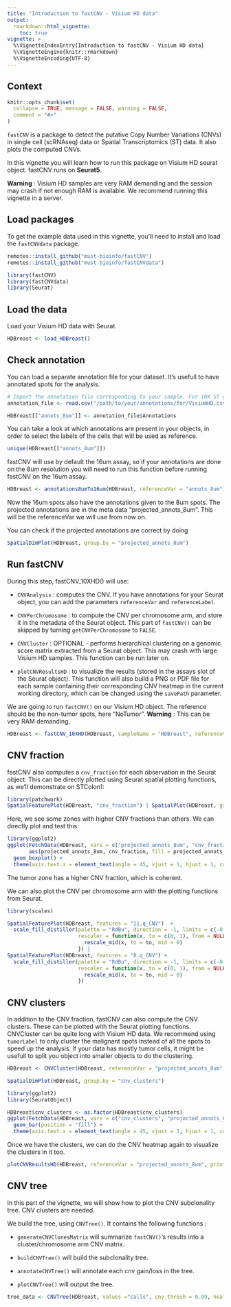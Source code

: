 ```yaml
---
title: "Introduction to fastCNV - Visium HD data" 
output: 
  rmarkdown::html_vignette:
    toc: true
vignette: >
  %\VignetteIndexEntry{Introduction to fastCNV - Visium HD data}
  %\VignetteEngine{knitr::rmarkdown}
  %\VignetteEncoding{UTF-8}
---
```



## Context 

```r
knitr::opts_chunk$set(
  collapse = TRUE, message = FALSE, warning = FALSE,
  comment = "#>"
)
```

`fastCNV` is a package to detect the putative Copy Number Variations (CNVs) in single cell (scRNAseq) data or Spatial Transcriptomics (ST) data. It also plots the computed CNVs.

In this vignette you will learn how to run this package on Visium HD seurat object. fastCNV runs on **Seurat5**. 

**Warning** : Visium HD samples are very RAM demanding and the session may crash if not enough RAM is available. We recommend running this vignette in a server. 

## Load packages

To get the example data used in this vignette, you'll need to install and load the `fastCNVdata` package. 
```r
remotes::install_github("must-bioinfo/fastCNV")
remotes::install_github("must-bioinfo/fastCNVdata")
```


```r
library(fastCNV)
library(fastCNVdata)
library(Seurat)
```

## Load the data

Load your Visium HD data with Seurat.

``` r
HDBreast <- load_HDBreast()
```

## Check annotation

You can load a separate annotation file for your dataset. It's usefull to have annotated spots for the analysis. 

```r
# Import the annotation file corresponding to your sample. For 10X ST data you can annotate your spots with LoupeBrowser
annotation_file <- read.csv("/path/to/your/annotations/for/VisiumHD.csv")

HDBreast[["annots_8um"]] <- annotation_file$Annotations
```

You can take a look at which annotations are present in your objects, in order to select the labels of the cells that will be used as reference. 

```r
unique(HDBreast[["annots_8um"]])
```

fastCNV will use by default the 16um assay, so if your annotations are done on the 8um resolution you will need to run this function before running fastCNV on the 16um assay.

```r
HDBreast <- annotations8umTo16um(HDBreast, referenceVar = "annots_8um") 
```

Now the 16um spots also have the annotations given to the 8um spots. The projected annotations are in the meta data "projected_annots_8um". This will be the referenceVar we will use from now on. 

You can check if the projected annotations are correct by doing 
```r
SpatialDimPlot(HDBreast, group.by = "projected_annots_8um")
```

## Run fastCNV 

During this step, fastCNV_10XHD() will use: 

- `CNVAnalysis` : computes the CNV. If you have annotations for your Seurat object, you can add the parameters `referenceVar` and `referenceLabel`. 

- `CNVPerChromosome` : to compute the CNV per chromosome arm, and store it in the metadata of the Seurat object. This part of `fastCNV()` can be skipped by turning `getCNVPerChromosome` to `FALSE`.    

- `CNVCluster` : OPTIONAL - performs hierarchical clustering on a genomic score matrix extracted from a Seurat object. This may crash with large Visium HD samples. This function can be run later on.

- `plotCNVResultsHD` : to visualize the results (stored in the assays slot of the Seurat object).
This function will also build a PNG or PDF file for each sample containing their corresponding CNV heatmap in the current working directory, which can be changed using the `savePath` parameter.


We are going to run `fastCNV()` on our Visium HD object. The reference should be the non-tumor spots, here "NoTumor". 
**Warning** : This can be very RAM demanding. 

```r
HDBreast <- fastCNV_10XHD(HDBreast, sampleName = "HDBreast", referenceVar = "projected_annots_8um", referenceLabel = "NoTumor", printPlot = TRUE)
```


## CNV fraction

fastCNV also computes a `cnv_fraction` for each observation in the Seurat object. This can be directly plotted using Seurat spatial plotting functions, as we'll demonstrate on STColon1:

```r
library(patchwork)
SpatialFeaturePlot(HDBreast, "cnv_fraction") | SpatialPlot(HDBreast, group.by = "projected_annots_8um")
```


Here, we see some zones with higher CNV fractions than others. We can directly plot and test this:

```r
library(ggplot2)
ggplot(FetchData(HDBreast, vars = c("projected_annots_8um", "cnv_fraction")), 
       aes(projected_annots_8um, cnv_fraction, fill = projected_annots_8um)) +
  geom_boxplot() +
  theme(axis.text.x = element_text(angle = 45, vjust = 1, hjust = 1, color = "black"))
```

The tumor zone has a higher CNV fraction, which is coherent. 

We can also plot the CNV per chromosome arm with the plotting functions from Seurat.

```r
library(scales)

SpatialFeaturePlot(HDBreast, features = "11.q_CNV")  +
  scale_fill_distiller(palette = "RdBu", direction = -1, limits = c(-0.5, 0.5), 
                       rescaler = function(x, to = c(0, 1), from = NULL) {
                         rescale_mid(x, to = to, mid = 0)
                       }) |
SpatialFeaturePlot(HDBreast, features = "8.q_CNV") +
  scale_fill_distiller(palette = "RdBu", direction = -1, limits = c(-0.5, 0.5), 
                       rescaler = function(x, to = c(0, 1), from = NULL) {
                         rescale_mid(x, to = to, mid = 0)
                       })

```


## CNV clusters

In addition to the CNV fraction, fastCNV can also compute the CNV clusters. These can be plotted with the Seurat plotting functions.
CNVCluster can be quite long with  Visium HD data. We recommend using `tumorLabel` to only cluster the malignant spots instead of all the spots to speed up the analysis. If your data has mostly tumor cells, it might be usefull to split you object into smaller objects to do the clustering.  

```r
HDBreast <- CNVCluster(HDBreast, referenceVar = "projected_annots_8um", tumorLabel = "Tumor")

SpatialDimPlot(HDBreast, group.by = "cnv_clusters") 
```


```r
library(ggplot2)
library(SeuratObject)

HDBreast$cnv_clusters <- as.factor(HDBreast$cnv_clusters)
ggplot(FetchData(HDBreast, vars = c("cnv_clusters", "projected_annots_8um")), aes(projected_annots_8um, fill = cnv_clusters)) +
  geom_bar(position = "fill") +
  theme(axis.text.x = element_text(angle = 45, vjust = 1, hjust = 1, color = "black"))
```

Once we have the clusters, we can do the CNV heatmap again to visualize the clusters in it too.

```r
plotCNVResultsHD(HDBreast, referenceVar = "projected_annots_8um", printPlot = TRUE)
```

## CNV tree

In this part of the vignette, we will show how to plot the CNV subclonality tree. CNV clusters are needed. 

We build the tree, using `CNVTree()`. It contains the following functions : 

  - `generateCNVClonesMatrix` will summarize `fastCNV()`'s results into a cluster/chromosome arm CNV matrix.

  - `buildCNVTree()` will build the subclonality tree.
  
  - `annotateCNVTree()` will annotate each cnv gain/loss in the tree. 
  
  - `plotCNVTree()` will output the tree. 

```r
tree_data <- CNVTree(HDBreast, values ="calls", cnv_thresh = 0.09, healthyClusters = "0")


```
